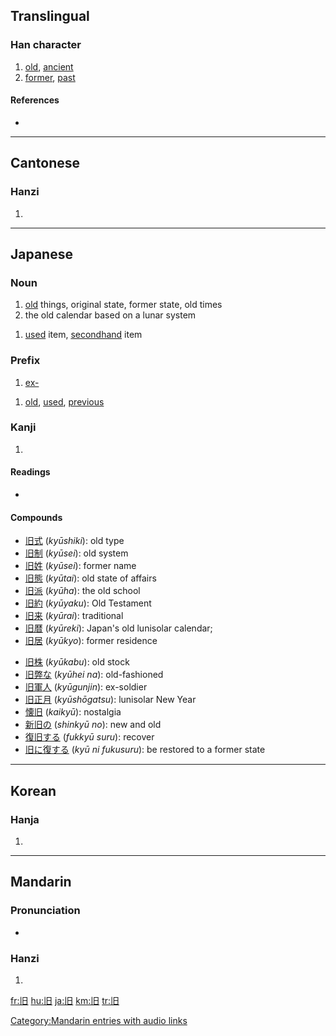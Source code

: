 {{see|舊}}
==Translingual==

===Han character===
{{Han char|rn=72|rad=日|as=01|sn=5|four=|canj=中日 (LA)}}

# [[old]], [[ancient]]
# [[former]], [[past]]

====References====
* {{Han ref|kx=0489.051|dkj=13737|dj=0850.040|hdz=21483.020|uh=65E7|ud=26087}}

----

==Cantonese==

===Hanzi===
{{yue-hanzi|jyut=|y=[[gau6]]}}

# {{defn|Cantonese}}

----

==Japanese==
===Noun===
{{ja-noun|k|hira=きゅう|rom=kyū}}
# [[old]] things, original state, former state, old times
# the old calendar based on a lunar system
{{ja-noun|k|hira=ふる|rom=furu}}
# [[used]] item, [[secondhand]] item
===Prefix===
{{ja-pos|k|prefix|hira=きゅう|rom=kyū}}
# [[ex-]]
{{ja-pos|k|prefix|hira=ふる|rom=furu}}
# [[old]], [[used]], [[previous]]
===Kanji===
{{ja-kanji|grade=5|rs=日01}}

# {{defn|Japanese}}

====Readings====
* {{ja-readings|on=[[きゅう]] (''kyū'')|kun=[[ふるい]] ([[旧い]], ''furui''), [[もと]] (''moto'')}}
====Compounds====
{{top2}}
* [[旧式]] (''kyūshiki''): old type
* [[旧制]] (''kyūsei''): old system
* [[旧姓]] (''kyūsei''): former name
* [[旧態]] (''kyūtai''): old state of affairs
* [[旧派]] (''kyūha''): the old school
* [[旧約]] (''kyūyaku''): Old Testament
* [[旧来]] (''kyūrai''): traditional
* [[旧暦]] (''kyūreki''): Japan's old lunisolar calendar;
* [[旧居]] (''kyūkyo''): former residence
{{mid2}}
* [[旧株]] (''kyūkabu''): old stock
* [[旧弊な]] (''kyūhei na''): old-fashioned
* [[旧軍人]] (''kyūgunjin''): ex-soldier
* [[旧正月]] (''kyūshōgatsu''): lunisolar New Year
* [[懐旧]] (''kaikyū''): nostalgia
* [[新旧の]] (''shinkyū no''): new and old
* [[復旧する]] (''fukkyū suru''): recover
* [[旧に復する]] (''kyū ni fukusuru''): be restored to a former state
{{bottom2}}
----

==Korean==

===Hanja===
{{ko-hanja|hangeul=구|eumhun=|rv=gu|mr=ku|y=kwu}}

# {{defn|Korean}}

----

==Mandarin==

===Pronunciation===
*{{audio|zh-jiù.ogg|audio}}

===Hanzi===
{{cmn-hanzi|tra=舊|pin=[[jiù]] ([[jiu4]])|wg=[[chiu4|chiu<sup>4</sup>]]}}

# {{defn|Mandarin}}

[[Category:Mandarin entries with audio links]]

[[fr:旧]]
[[hu:旧]]
[[ja:旧]]
[[km:旧]]
[[tr:旧]]